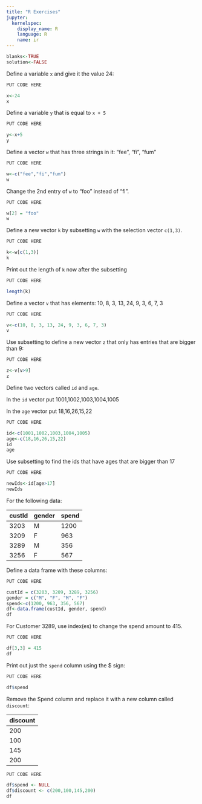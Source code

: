 ```yaml
---
title: "R Exercises"
jupyter:
  kernelspec:
    display_name: R
    language: R
    name: ir
---
```


```r
blanks<-TRUE
solution<-FALSE
```

Define a variable `x` and give it the value 24:

```r
PUT CODE HERE
```
```r
x<-24
x
```

Define a variable `y` that is equal to `x + 5`

```r
PUT CODE HERE
```
```r
y<-x+5
y
```

Define a vector `w` that has three strings in it: “fee”, “fi”, “fum” 

```r
PUT CODE HERE
```
```r
w<-c("fee","fi","fum")
w
```

Change the 2nd entry of `w` to “foo” instead of “fi”. 

```r
PUT CODE HERE
```
```r
w[2] = "foo"
w
```

Define a new vector `k` by subsetting `w` with the selection vector `c(1,3)`. 

```r
PUT CODE HERE
```
```r
k<-w[c(1,3)]
k
```

Print out the length of `k` now after the subsetting

```r
PUT CODE HERE
```
```r
length(k)
```

Define a vector `v` that has elements: 10, 8, 3, 13, 24, 9, 3, 6, 7, 3

```r
PUT CODE HERE
```
```r
v<-c(10, 8, 3, 13, 24, 9, 3, 6, 7, 3)
v
```

Use subsetting to define a new vector `z` that only has entries that are bigger than 9:

```r
PUT CODE HERE
```
```r
z<-v[v>9]
z
```

Define two vectors called `id` and `age`. 

In the `id` vector put 1001,1002,1003,1004,1005   

In the `age` vector put  18,16,26,15,22    

```r
PUT CODE HERE
```
```r
id<-c(1001,1002,1003,1004,1005)
age<-c(18,16,26,15,22)
id
age
```

Use subsetting to find the ids that have ages that are bigger than 17

```r
PUT CODE HERE
```
```r
newIds<-id[age>17]
newIds
```

For the following data: 

| custId | gender | spend |
|--------|--------|-------|
| 3203   | M      | 1200  |
| 3209   | F      | 963   |
| 3289   | M      | 356   |
| 3256   | F      | 567   |


Define a data frame with these columns:

```r
PUT CODE HERE
```
```r
custId = c(3203, 3209, 3289, 3256)
gender = c("M", "F", "M", "F")
spend<-c(1200, 963, 356, 567)
df<-data.frame(custId, gender, spend)
df
```
For Customer 3289, use index(es) to change the spend amount to 415.

```r
PUT CODE HERE
```
```r
df[3,3] = 415
df
```

Print out just the `spend` column using the $ sign:

```r
PUT CODE HERE
```
```r
df$spend
```

Remove the Spend column and replace it with a new column called `discount`:

| discount |
|----------|
| 200      |
| 100      |
| 145      |
| 200      |

```r
PUT CODE HERE
```
```r
df$spend <- NULL
df$discount <- c(200,100,145,200)
df
```

